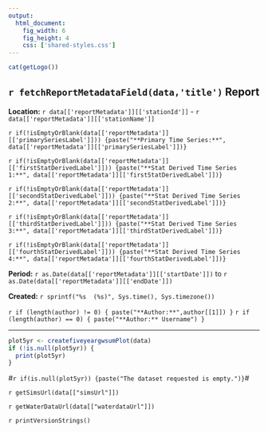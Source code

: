 ```yaml
---
output:
  html_document:
    fig_width: 6
    fig_height: 4
    css: ['shared-styles.css']
---
```

<div class="header">
<div>
<div class="header-logo">
```r
cat(getLogo())
```
</div>
<div class="header-title">
## `r fetchReportMetadataField(data,'title')` Report
</div>
</div>
<div class="header-labels">
<div class="header-col-left">
**Location:**  `r data[['reportMetadata']][['stationId']]` - `r data[['reportMetadata']][['stationName']]`

`r if(!isEmptyOrBlank(data[['reportMetadata']][['primarySeriesLabel']])) {paste("**Primary Time Series:**", data[['reportMetadata']][['primarySeriesLabel']])}`

`r if(!isEmptyOrBlank(data[['reportMetadata']][['firstStatDerivedLabel']])) {paste("**Stat Derived Time Series 1:**", data[['reportMetadata']][['firstStatDerivedLabel']])}`

`r if(!isEmptyOrBlank(data[['reportMetadata']][['secondStatDerivedLabel']])) {paste("**Stat Derived Time Series 2:**", data[['reportMetadata']][['secondStatDerivedLabel']])}`

`r if(!isEmptyOrBlank(data[['reportMetadata']][['thirdStatDerivedLabel']])) {paste("**Stat Derived Time Series 3:**", data[['reportMetadata']][['thirdStatDerivedLabel']])}`

`r if(!isEmptyOrBlank(data[['reportMetadata']][['fourthStatDerivedLabel']])) {paste("**Stat Derived Time Series 4:**", data[['reportMetadata']][['fourthStatDerivedLabel']])}`
</div>
<div class="header-col-right">
**Period:**  `r as.Date(data[['reportMetadata']][['startDate']])` to `r as.Date(data[['reportMetadata']][['endDate']])`

**Created:**  `r sprintf("%s  (%s)", Sys.time(), Sys.timezone())`

`r if (length(author) != 0) { paste("**Author:**",author[[1]]) }`
`r if (length(author) == 0) { paste("**Author:** Username") }`
</div>
</div>
</div>

***

```r
plot5yr <- createfiveyeargwsumPlot(data)
if (!is.null(plot5yr)) {
  print(plot5yr)
}
```

#`r if(is.null(plot5yr)) {paste("The dataset requested is empty.")}`#

`r getSimsUrl(data[["simsUrl"]])`

`r getWaterDataUrl(data[["waterdataUrl"]])`

`r printVersionStrings()`
